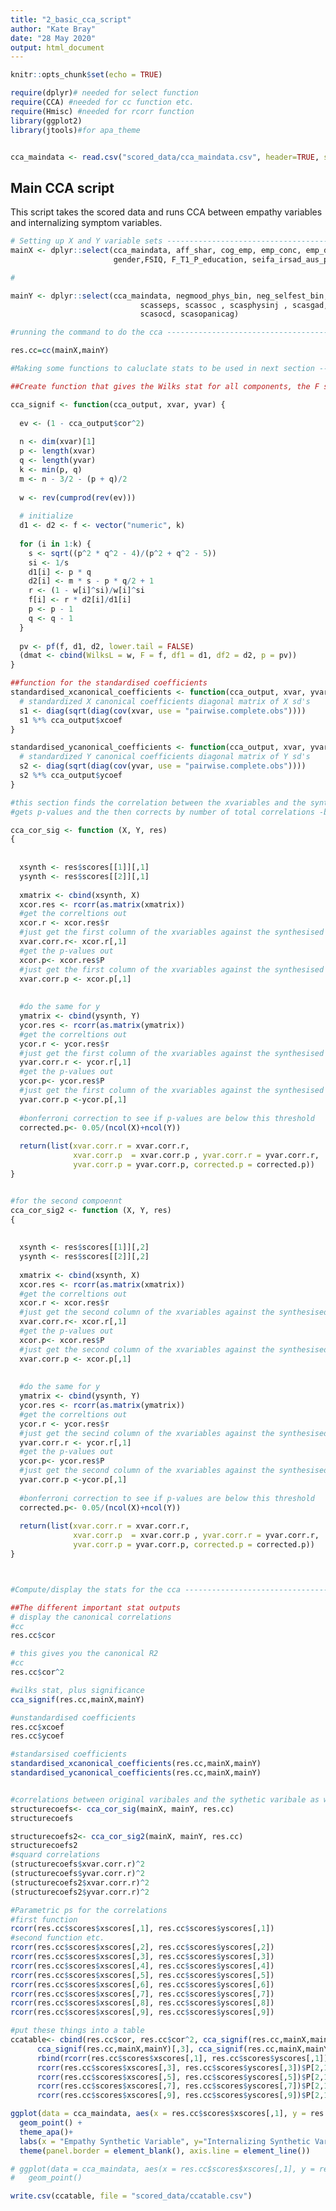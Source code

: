 ```yaml
---
title: "2_basic_cca_script"
author: "Kate Bray"
date: "28 May 2020"
output: html_document
---
```


```r
knitr::opts_chunk$set(echo = TRUE)

require(dplyr)# needed for select function
require(CCA) #needed for cc function etc.
require(Hmisc) #needed for rcorr function
library(ggplot2)
library(jtools)#for apa_theme


cca_maindata <- read.csv("scored_data/cca_maindata.csv", header=TRUE, stringsAsFactors = FALSE)
```

## Main CCA script

This script takes the scored data and runs CCA between empathy variables and internalizing symptom variables.


```r

# Setting up X and Y variable sets -------------------------------------------------------------
mainX <- dplyr::select(cca_maindata, aff_shar, cog_emp, emp_conc, emp_dist, silent_films_total,
                       gender,FSIQ, F_T1_P_education, seifa_irsad_aus_percent)

#

mainY <- dplyr::select(cca_maindata, negmood_phys_bin, neg_selfest_bin, ineff_bin, intprobs_bin, 
                             scasseps, scassoc , scasphysinj , scasgad, 
                             scasocd, scasopanicag)

#running the command to do the cca ---------------------------------------------------------------

res.cc=cc(mainX,mainY)

#Making some functions to caluclate stats to be used in next section -----------------------------

##Create function that gives the Wilks stat for all components, the F stat, degrees of freedom and pvalues

cca_signif <- function(cca_output, xvar, yvar) {
  
  ev <- (1 - cca_output$cor^2)
  
  n <- dim(xvar)[1]
  p <- length(xvar)
  q <- length(yvar)
  k <- min(p, q)
  m <- n - 3/2 - (p + q)/2
  
  w <- rev(cumprod(rev(ev)))
  
  # initialize
  d1 <- d2 <- f <- vector("numeric", k)
  
  for (i in 1:k) {
    s <- sqrt((p^2 * q^2 - 4)/(p^2 + q^2 - 5))
    si <- 1/s
    d1[i] <- p * q
    d2[i] <- m * s - p * q/2 + 1
    r <- (1 - w[i]^si)/w[i]^si
    f[i] <- r * d2[i]/d1[i]
    p <- p - 1
    q <- q - 1
  }
  
  pv <- pf(f, d1, d2, lower.tail = FALSE)
  (dmat <- cbind(WilksL = w, F = f, df1 = d1, df2 = d2, p = pv))
}

##function for the standardised coefficients
standardised_xcanonical_coefficients <- function(cca_output, xvar, yvar){
  # standardized X canonical coefficients diagonal matrix of X sd's
  s1 <- diag(sqrt(diag(cov(xvar, use = "pairwise.complete.obs"))))
  s1 %*% cca_output$xcoef
}

standardised_ycanonical_coefficients <- function(cca_output, xvar, yvar){
  # standardized Y canonical coefficients diagonal matrix of Y sd's
  s2 <- diag(sqrt(diag(cov(yvar, use = "pairwise.complete.obs"))))
  s2 %*% cca_output$ycoef
}

#this section finds the correlation between the xvariables and the synthetic x variable, and the y vavriables and the synthetic y. Made from modifying the compute function.
#gets p-values and the then corrects by number of total correlations -bonferroni

cca_cor_sig <- function (X, Y, res) 
{
  
  
  xsynth <- res$scores[[1]][,1]
  ysynth <- res$scores[[2]][,1]
  
  xmatrix <- cbind(xsynth, X)
  xcor.res <- rcorr(as.matrix(xmatrix))
  #get the correltions out
  xcor.r <- xcor.res$r
  #just get the first column of the xvariables against the synthesised x variable scores
  xvar.corr.r<- xcor.r[,1]
  #get the p-values out
  xcor.p<- xcor.res$P
  #just get the first column of the xvariables against the synthesised x variable scores
  xvar.corr.p <- xcor.p[,1]
  
  
  #do the same for y
  ymatrix <- cbind(ysynth, Y)
  ycor.res <- rcorr(as.matrix(ymatrix))
  #get the correltions out
  ycor.r <- ycor.res$r
  #just get the first column of the xvariables against the synthesised x variable scores
  yvar.corr.r <- ycor.r[,1]
  #get the p-values out
  ycor.p<- ycor.res$P
  #just get the first column of the xvariables against the synthesised x variable scores
  yvar.corr.p <-ycor.p[,1]
  
  #bonferroni correction to see if p-values are below this threshold
  corrected.p<- 0.05/(ncol(X)+ncol(Y))
  
  return(list(xvar.corr.r = xvar.corr.r, 
              xvar.corr.p  = xvar.corr.p , yvar.corr.r = yvar.corr.r, 
              yvar.corr.p = yvar.corr.p, corrected.p = corrected.p))
}


#for the second compoennt
cca_cor_sig2 <- function (X, Y, res) 
{
  
  
  xsynth <- res$scores[[1]][,2]
  ysynth <- res$scores[[2]][,2]
  
  xmatrix <- cbind(xsynth, X)
  xcor.res <- rcorr(as.matrix(xmatrix))
  #get the correltions out
  xcor.r <- xcor.res$r
  #just get the second column of the xvariables against the synthesised x variable scores
  xvar.corr.r<- xcor.r[,1]
  #get the p-values out
  xcor.p<- xcor.res$P
  #just get the second column of the xvariables against the synthesised x variable scores
  xvar.corr.p <- xcor.p[,1]
  
  
  #do the same for y
  ymatrix <- cbind(ysynth, Y)
  ycor.res <- rcorr(as.matrix(ymatrix))
  #get the correltions out
  ycor.r <- ycor.res$r
  #just get the secind column of the xvariables against the synthesised x variable scores
  yvar.corr.r <- ycor.r[,1]
  #get the p-values out
  ycor.p<- ycor.res$P
  #just get the second column of the xvariables against the synthesised x variable scores
  yvar.corr.p <-ycor.p[,1]
  
  #bonferroni correction to see if p-values are below this threshold
  corrected.p<- 0.05/(ncol(X)+ncol(Y))
  
  return(list(xvar.corr.r = xvar.corr.r, 
              xvar.corr.p  = xvar.corr.p , yvar.corr.r = yvar.corr.r, 
              yvar.corr.p = yvar.corr.p, corrected.p = corrected.p))
}



#Compute/display the stats for the cca ------------------------------------------------------------

##The different important stat outputs
# display the canonical correlations
#cc
res.cc$cor

# this gives you the canonical R2
#cc
res.cc$cor^2

#wilks stat, plus significance
cca_signif(res.cc,mainX,mainY)

#unstandardised coefficients
res.cc$xcoef
res.cc$ycoef

#standarsised coefficients
standardised_xcanonical_coefficients(res.cc,mainX,mainY)
standardised_ycanonical_coefficients(res.cc,mainX,mainY)


#correlations between original varibales and the sythetic varibale as well as pvalues
structurecoefs<- cca_cor_sig(mainX, mainY, res.cc)
structurecoefs

structurecoefs2<- cca_cor_sig2(mainX, mainY, res.cc)
structurecoefs2
#squard correlations
(structurecoefs$xvar.corr.r)^2
(structurecoefs$yvar.corr.r)^2
(structurecoefs2$xvar.corr.r)^2
(structurecoefs2$yvar.corr.r)^2

#Parametric ps for the correlations
#first function
rcorr(res.cc$scores$xscores[,1], res.cc$scores$yscores[,1])
#second function etc.
rcorr(res.cc$scores$xscores[,2], res.cc$scores$yscores[,2])
rcorr(res.cc$scores$xscores[,3], res.cc$scores$yscores[,3])
rcorr(res.cc$scores$xscores[,4], res.cc$scores$yscores[,4])
rcorr(res.cc$scores$xscores[,5], res.cc$scores$yscores[,5])
rcorr(res.cc$scores$xscores[,6], res.cc$scores$yscores[,6])
rcorr(res.cc$scores$xscores[,7], res.cc$scores$yscores[,7])
rcorr(res.cc$scores$xscores[,8], res.cc$scores$yscores[,8])
rcorr(res.cc$scores$xscores[,9], res.cc$scores$yscores[,9])

#put these things into a table
ccatable<- cbind(res.cc$cor, res.cc$cor^2, cca_signif(res.cc,mainX,mainY)[,1], cca_signif(res.cc,mainX,mainY)[,2],
      cca_signif(res.cc,mainX,mainY)[,3], cca_signif(res.cc,mainX,mainY)[,4], cca_signif(res.cc,mainX,mainY)[,5], 
      rbind(rcorr(res.cc$scores$xscores[,1], res.cc$scores$yscores[,1])$P[2,1], rcorr(res.cc$scores$xscores[,2], res.cc$scores$yscores[,2])$P[2,1],
      rcorr(res.cc$scores$xscores[,3], res.cc$scores$yscores[,3])$P[2,1], rcorr(res.cc$scores$xscores[,4], res.cc$scores$yscores[,4])$P[2,1], 
      rcorr(res.cc$scores$xscores[,5], res.cc$scores$yscores[,5])$P[2,1], rcorr(res.cc$scores$xscores[,6], res.cc$scores$yscores[,6])$P[2,1], 
      rcorr(res.cc$scores$xscores[,7], res.cc$scores$yscores[,7])$P[2,1], rcorr(res.cc$scores$xscores[,8], res.cc$scores$yscores[,8])$P[2,1],
      rcorr(res.cc$scores$xscores[,9], res.cc$scores$yscores[,9])$P[2,1]))


```


```r

ggplot(data = cca_maindata, aes(x = res.cc$scores$xscores[,1], y = res.cc$scores$yscores[,1])) +
  geom_point() +
  theme_apa()+ 
  labs(x = "Empathy Synthetic Variable", y="Internalizing Synthetic Variable")+
  theme(panel.border = element_blank(), axis.line = element_line())

# ggplot(data = cca_maindata, aes(x = res.cc$scores$xscores[,1], y = res.cc$scores$yscores[,1], colour = factor(gender))) +
#   geom_point()

```

```r

write.csv(ccatable, file = "scored_data/ccatable.csv")

```
